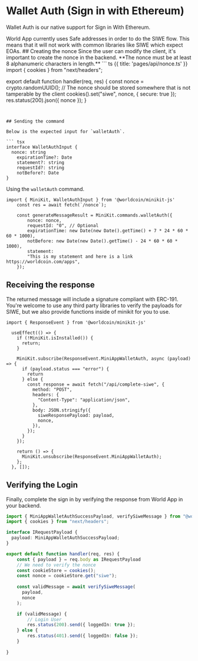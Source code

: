 
# Wallet Auth (Sign in with Ethereum)

Wallet Auth is our native support for <Link href="https://eips.ethereum.org/EIPS/eip-4361">Sign in With Ethereum</Link>. 

<Note type="info">
World App currently uses <Link href="https://safe.global/wallet">Safe</Link> addresses in order to do the SIWE flow. This means that it will not work with common libraries like <Link href="https://github.com/spruceid/siwe">SIWE</Link> which expect EOAs.
</Note>
## Creating the nonce
Since the user can modify the client, it's important to create the nonce in the backend. **The nonce must be at least 8 alphanumeric characters in length.**
``` ts {{ title: 'pages/api/nonce.ts' }}
import { cookies } from "next/headers";

export default function handler(req, res) {
  const nonce = crypto.randomUUID();
  // The nonce should be stored somewhere that is not tamperable by the client
  cookies().set("siwe", nonce, { secure: true });
  res.status(200).json({ nonce });
}
```


## Sending the command

Below is the expected input for `walletAuth`. 

``` tsx
interface WalletAuthInput {
  nonce: string
	expirationTime?: Date
	statement?: string
	requestId?: string
	notBefore?: Date
} 
```
Using the `walletAuth` command. 
``` tsx
import { MiniKit, WalletAuthInput } from '@worldcoin/minikit-js'
    const res = await fetch(`/nonce`);

    const generateMessageResult = MiniKit.commands.walletAuth({
        nonce: nonce,
        requestId: "0", // Optional
        expirationTime: new Date(new Date().getTime() + 7 * 24 * 60 * 60 * 1000),
        notBefore: new Date(new Date().getTime() - 24 * 60 * 60 * 1000),
        statement:
        "This is my statement and here is a link https://worldcoin.com/apps",
    });
```

## Receiving the response
The returned message will include a signature compliant with <Link href="https://eips.ethereum.org/EIPS/eip-4361">ERC-191</Link>. You're welcome to use any third party libraries to verify the payloads for SIWE, but we also provide functions inside of minikit for you to use.
```tsx
import { ResponseEvent } from '@worldcoin/minikit-js'

  useEffect(() => {
    if (!MiniKit.isInstalled()) {
      return;
    }

    MiniKit.subscribe(ResponseEvent.MiniAppWalletAuth, async (payload) => {
      if (payload.status === "error") {
        return
      } else {
        const response = await fetch("/api/complete-siwe", {
          method: "POST",
          headers: {
            "Content-Type": "application/json",
          },
          body: JSON.stringify({
            siweResponsePayload: payload,
            nonce,
          }),
        });
      }
    });

    return () => {
      MiniKit.unsubscribe(ResponseEvent.MiniAppWalletAuth);
    };
  }, []);
  ```

## Verifying the Login
Finally, complete the sign in by verifying the response from World App in your backend.
```ts {{ title: 'pages/api/complete-siwe.ts' }}
import { MiniAppWalletAuthSuccessPayload, verifySiweMessage } from "@worldcoin/minikit-js";
import { cookies } from "next/headers";

interface IRequestPayload {
  payload: MiniAppWalletAuthSuccessPayload; 
}

export default function handler(req, res) {
    const { payload } = req.body as IRequestPayload
    // We need to verify the nonce
    const cookieStore = cookies();
    const nonce = cookieStore.get("siwe");
    
    const validMessage = await verifySiweMessage(
      payload,
      nonce
    );

    if (validMessage) {
        // Login User
        res.status(200).send({ loggedIn: true }); 
    } else {
        res.status(401).send({ loggedIn: false }); 
    }
    
}

```